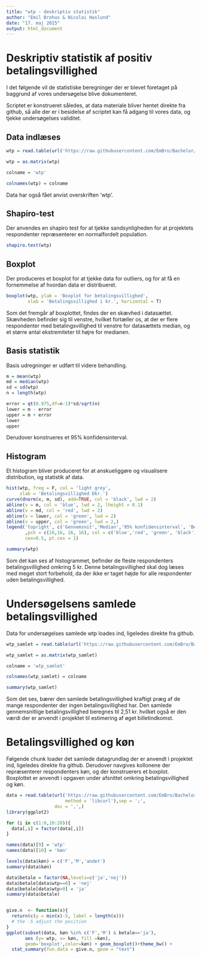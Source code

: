 ```yaml
---
title: "wtp - deskriptiv statistik"
author: "Emil Brohus & Nicolai Haslund"
date: "17. maj 2015"
output: html_document
---
```


# Deskriptiv statistik af positiv betalingsvillighed

I det følgende vil de statistiske beregninger der er blevet foretaget på baggrund af vores undersøgelse blive dokumenteret.

Scriptet er konstrueret således, at data materiale bliver hentet direkte fra github, så alle der er i besidelse af scriptet kan få adgang til vores data, og tjekke undersøgelses validitet.

## Data indlæses

```r
wtp = read.table(url('https://raw.githubusercontent.com/EmBro/Bachelor/master/wtp.csv'), dec = ',')

wtp = as.matrix(wtp)

colname = 'wtp'

colnames(wtp) = colname

```
Data har også fået anvist overskriften 'wtp'.

## Shapiro-test

Der anvendes en shapiro test for at tjekke sandsynligheden for at projektets respondenter repræsenterer en normalfordelt population.

```r
shapiro.test(wtp)
```

## Boxplot

Der produceres et boxplot for at tjekke data for outliers, og for at få en fornemmelse af hvordan data er distribueret.

```r
boxplot(wtp, ylab = 'Boxplot for betalingsvillighed',
        xlab = 'Betalingsvillighed i kr.', horizontal = T)
```

Som det fremgår af boxplottet, findes der en skævhed i datasættet. Skævheden befinder sig til venstre, hvilket fortæller os, at der er flere respondenter med betalingsvillighed til venstre for datasættets median, og et større antal ekstremiteter til højre for medianen.

## Basis statistik

Basis udregninger er udført til videre behandling.

```r
m = mean(wtp)
md = median(wtp)
sd = sd(wtp)
n = length(wtp)

error = qt(0.975,df=n-1)*sd/sqrt(n)
lower = m - error
upper = m + error
lower
upper
```

Derudover konstrueres et 95% konfidensinterval.

## Histogram

Et histogram bliver produceret for at anskueliggøre og visualisere distribution, og statistik af data.

```r
hist(wtp, freq = F, col = 'light grey',
     xlab = 'Betalingsvillighed Dkr.')
curve(dnorm(x, m, sd), add=TRUE, col = 'black', lwd = 2)
abline(v = m, col = 'blue', lwd = 2, lheight = 0.1)
abline(v = md, col = 'red', lwd = 2)
abline(v = lower, col = 'green', lwd = 2)
abline(v = upper, col = 'green', lwd = 2,)
legend('topright', c('Gennemsnit','Median','95% konfidensinterval', 'Bell curve')
       ,pch = c(16,16, 16, 16), col = c('blue','red', 'green', 'black'),
       cex=0.5, pt.cex = 1)

summary(wtp)
```

Som det kan ses af histogrammet, befinder de fleste respondenters betalingsvillighed omkring 5 kr. Denne betalingsvillighed skal dog læses med meget stort forbehold, da der ikke er taget højde for alle respondenter uden betalingsvillighed.

# Undersøgelsens samlede betalingsvillighed

Data for undersøgelses samlede wtp loades ind, ligeledes direkte fra github.

```r
wtp_samlet = read.table(url('https://raw.githubusercontent.com/EmBro/Bachelor/master/samlet_wtp.csv', method = 'libcurl'), dec = ',')

wtp_samlet = as.matrix(wtp_samlet)

colname = 'wtp_samlet'

colnames(wtp_samlet) = colname

summary(wtp_samlet)

```
Som det ses, bærer den samlede betalingsvillighed kraftigt præg af de mange respondenter der ingen betalingsvillighed har. Den samlede gennemsnitlige betalingsvillighed beregnes til 2,51 kr. hvilket også er den værdi der er anvendt i projektet til estimering af øget billetindkomst.

# Betalingsvillighed og køn

Følgende chunk loader det samlede datagrundlag der er anvendt i projektet ind, ligeledes direkte fra github.
Derudover navgives kollonene der repræsenterer respondenters køn, og der konstruerers et boxplot. Boxplottet er anvendt i opgaven under afsnittet omkring betalingsvillighed og køn.

```r
data = read.table(url('https://raw.githubusercontent.com/EmBro/Bachelor/master/RawData.csv',
                      method = 'libcurl'),sep = ';',
                  dec = ',',)
library(ggplot2)
```

```r
for (i in c(1:8,10:20)){
  data[,i] = factor(data[,i])
}

names(data)[9] = 'wtp'
names(data)[10] = 'køn'

levels(data$køn) = c('F','M','andet')
summary(data$køn)

data$betale = factor(NA,levels=c('ja','nej'))
data$betale[data$wtp==0] = 'nej'
data$betale[data$wtp>0] = 'ja'
summary(data$betale)


give.n  <- function(x){
  return(c(y = min(x)-5, label = length(x)))
  # the -5 adjust the position
}
ggplot(subset(data, køn %in% c('F','M') & betale=='ja'),
       aes (y= wtp, x= køn, fill =køn),
       geom='boxplot',color=køn) + geom_boxplot()+theme_bw() + 
  stat_summary(fun.data = give.n, geom = "text")

```

